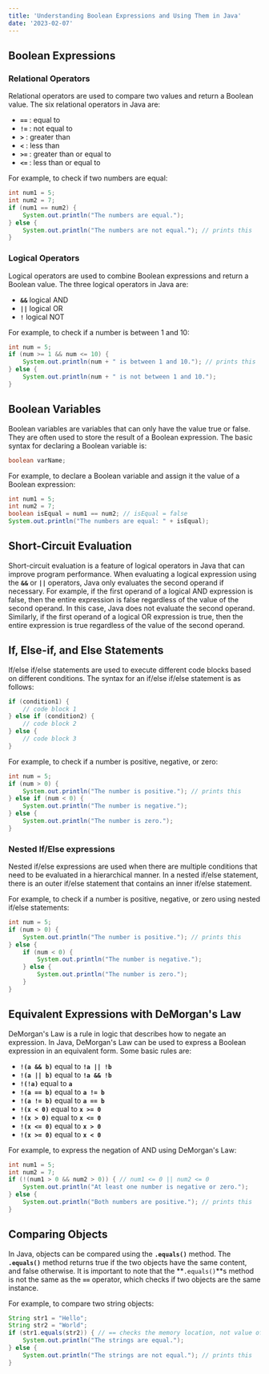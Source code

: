 ```yaml
---
title: 'Understanding Boolean Expressions and Using Them in Java'
date: '2023-02-07'
---
```


## Boolean Expressions

### Relational Operators

Relational operators are used to compare two values and return a Boolean value. The six relational operators in Java are:
- **`==`** : equal to
- **`!=`** : not equal to
- **`>`** : greater than
- **`<`** : less than
- **`>=`** : greater than or equal to
- **`<=`** : less than or equal to

For example, to check if two numbers are equal:

~~~java
int num1 = 5;
int num2 = 7;
if (num1 == num2) {
    System.out.println("The numbers are equal.");
} else {
    System.out.println("The numbers are not equal."); // prints this
}
~~~

### Logical Operators

Logical operators are used to combine Boolean expressions and return a Boolean value. The three logical operators in Java are:

- **`&&`** logical AND
- **`||`** logical OR
- **`!`** logical NOT

For example, to check if a number is between 1 and 10:

~~~java
int num = 5;
if (num >= 1 && num <= 10) {
    System.out.println(num + " is between 1 and 10."); // prints this
} else {
    System.out.println(num + " is not between 1 and 10.");
}
~~~

## Boolean Variables

Boolean variables are variables that can only have the value true or false. They are often used to store the result of a Boolean expression. The basic syntax for declaring a Boolean variable is:

~~~java
boolean varName;
~~~

For example, to declare a Boolean variable and assign it the value of a Boolean expression:

~~~java
int num1 = 5;
int num2 = 7;
boolean isEqual = num1 == num2; // isEqual = false
System.out.println("The numbers are equal: " + isEqual);
~~~

## Short-Circuit Evaluation

Short-circuit evaluation is a feature of logical operators in Java that can improve program performance. When evaluating a logical expression using the **`&&`** or **`||`** operators, Java only evaluates the second operand if necessary. For example, if the first operand of a logical AND expression is false, then the entire expression is false regardless of the value of the second operand. In this case, Java does not evaluate the second operand. Similarly, if the first operand of a logical OR expression is true, then the entire expression is true regardless of the value of the second operand.

## If, Else-if, and Else Statements

If/else if/else statements are used to execute different code blocks based on different conditions. The syntax for an if/else if/else statement is as follows:

~~~java
if (condition1) {
    // code block 1
} else if (condition2) {
    // code block 2
} else {
    // code block 3
}
~~~

For example, to check if a number is positive, negative, or zero:

~~~java
int num = 5;
if (num > 0) {
    System.out.println("The number is positive."); // prints this
} else if (num < 0) {
    System.out.println("The number is negative.");
} else {
    System.out.println("The number is zero.");
}
~~~

### Nested If/Else expressions

Nested if/else expressions are used when there are multiple conditions that need to be evaluated in a hierarchical manner. In a nested if/else statement, there is an outer if/else statement that contains an inner if/else statement.

For example, to check if a number is positive, negative, or zero using nested if/else statements:

~~~java
int num = 5;
if (num > 0) {
    System.out.println("The number is positive."); // prints this
} else {
    if (num < 0) {
        System.out.println("The number is negative.");
    } else {
        System.out.println("The number is zero.");
    }
}
~~~

## Equivalent Expressions with DeMorgan's Law

DeMorgan's Law is a rule in logic that describes how to negate an expression. In Java, DeMorgan's Law can be used to express a Boolean expression in an equivalent form. Some basic rules are:

- **`!(a && b)`** equal to **`!a || !b`**
- **`!(a || b)`** equal to **`!a && !b`**
- **`!(!a)`** equal to **`a`**
- **`!(a == b)`** equal to **`a != b`**
- **`!(a != b)`** equal to **`a == b`**
- **`!(x < 0)`** equal to **`x >= 0`**
- **`!(x > 0)`** equal to **`x <= 0`**
- **`!(x <= 0)`** equal to **`x > 0`**
- **`!(x >= 0)`** equal to **`x < 0`**

For example, to express the negation of AND using DeMorgan's Law:

~~~java
int num1 = 5;
int num2 = 7;
if (!(num1 > 0 && num2 > 0)) { // num1 <= 0 || num2 <= 0
    System.out.println("At least one number is negative or zero.");
} else {
    System.out.println("Both numbers are positive."); // prints this
}
~~~

## Comparing Objects

In Java, objects can be compared using the **`.equals()`** method. The **`.equals()`** method returns true if the two objects have the same content, and false otherwise. It is important to note that the **`.equals()`**s method is not the same as the **`==`** operator, which checks if two objects are the same instance.

For example, to compare two string objects:

~~~java
String str1 = "Hello";
String str2 = "World";
if (str1.equals(str2)) { // == checks the memory location, not value of String
    System.out.println("The strings are equal.");
} else {
    System.out.println("The strings are not equal."); // prints this
}
~~~